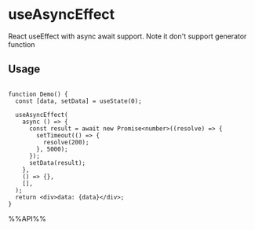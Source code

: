 # useAsyncEffect

React useEffect with async await support. Note it don't support generator function


## Usage

```tsx live

function Demo() {
  const [data, setData] = useState(0);

  useAsyncEffect(
    async () => {
      const result = await new Promise<number>((resolve) => {
        setTimeout(() => {
          resolve(200);
        }, 5000);
      });
      setData(result);
    },
    () => {},
    [],
  );
  return <div>data: {data}</div>;
}

```

%%API%%
